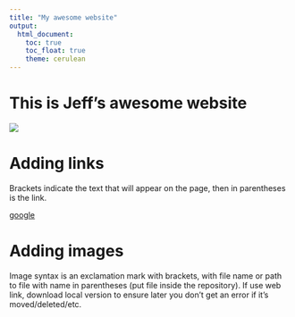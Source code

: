 ```yaml
---
title: "My awesome website"
output: 
  html_document:
    toc: true
    toc_float: true
    theme: cerulean
---
```


# This is Jeff's awesome website

![](https://media.giphy.com/media/drXGoW1iudhKw/giphy.gif)

# Adding links

Brackets indicate the text that will appear on the page, then in parentheses is the link.

[google](google.com)

# Adding images

Image syntax is an exclamation mark with brackets, with file name or path to file with name in parentheses (put file inside the repository). If use web link, download local version to ensure later you don't get an error if it's moved/deleted/etc.

![]()





